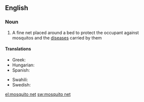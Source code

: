 ==English==

===Noun===
{{wikipedia}}
{{en-noun|sg=[[mosquito]] [[net]]}}

# A fine net placed around a bed to protect the occupant against mosquitos and the [[disease]]s carried by them

====Translations====
{{trans-top|fine net used to protect against mosquitos}}
*Greek: {{t+|el|κουνουπιέρα|sc=Grek}}
*Hungarian: {{t+|hu|szúnyogháló}}
*Spanish: {{t-|es|mosquitero|m}}
{{trans-mid}}
* Swahili: {{t|sw|kiandarua cha mbu|xs=Swahili}}
*Swedish: {{t-|sv|myggnät|n}}
{{trans-bottom}}

[[el:mosquito net]]
[[sw:mosquito net]]